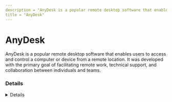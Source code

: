 ```yaml
---
description = "AnyDesk is a popular remote desktop software that enables users to access and control a computer or device from a remote location. It was developed with the primary goal of facilitating remote work, technical support, and collaboration between individuals and teams."
title = "AnyDesk"
---
```




# AnyDesk

AnyDesk is a popular remote desktop software that enables users to access and control a computer or device from a remote location. It was developed with the primary goal of facilitating remote work, technical support, and collaboration between individuals and teams.


### Details
<Details author={"Ali Alwashali, Nasreddine Bencherchali"}
         category={"RMM"}
         created={"2023-09-29"}
         website={"https://anydesk.com/en"}
         lastModified={"2024-10-06"}
         privileges={"User"}
         free={ true }
         verification={"False"}
/>

#### Installation Paths
<Card code={ ["C:\\Program Files (x86)\\AnyDesk\\*", "C:\\Program Files\\AnyDesk\\*"] }/>

#### Supported OS
<Badges color="warning" badges={ ["Android", "ChromeOS", "IOS", "Linux", "Mac", "Windows"] }/>

#### Capabilities
<Badges color="#FFA500" badges={ ["File Transfer", "File System Access", "Remote Control", "GUI Support", "Command line Support"] }/>

#### Known Vulnerabilities
- [https://www.cvedetails.com/vulnerability-list/vendor_id-16953/product_id-40173/Anydesk-Anydesk.html](https://www.cvedetails.com/vulnerability-list/vendor_id-16953/product_id-40173/Anydesk-Anydesk.html)


### Forensic Artifacts

#### Disk Artifacts
<EuiSpacer size="xl"/>
<DiskArtifacts data={ [{"File": "%programdata%\\AnyDesk\\ad_svc.trace", "Description": "AnyDesk service log file. As well as ad.trace, we can determine the IP address of the other participant and its AnyDesk ID when a connection is established.", "OS": "Windows", "Example": ["info 2022-08-23 10:20:11.969       gsvc   4628   3528    3                anynet.relay_conn - External address: 34.xx.xx.123:46798"]}, {"File": "%programdata%\\AnyDesk\\connection_trace.txt", "Description": "Incoming connection logs, contains IP Address of the remote machine and file transfer activity. Only generated on target side. The content indicates how the connection was approved (e.g. the local user authorized it, or a password was used)", "OS": "Windows", "Example": ["Incoming 2022-08-23, 10:23 Passwd 547911884 547911884", "Incoming 2022-09-28, 12:39 User 442226597 442226597"]}, {"File": "%APPDATA%\\AnyDesk\\connection_trace.txt", "Description": "Incoming connection logs, contains IP Address of the remote machine and file transfer activity. Only generated on target side. The content indicates how the connection was approved (e.g. the local user authorized it, or a password was used)", "OS": "Windows", "Example": ["Incoming 2022-08-23, 10:23 Passwd 547911884 547911884", "Incoming 2022-09-28, 12:39 User 442226597 442226597"]}, {"File": "%APPDATA%\\AnyDesk\\ad.trace", "Description": "AnyDesk user interface log file. In this log file, we can determine the IP address of the other participant and its AnyDesk ID. It is also possible to track events of file transfer. Below is the Client ID and external IP address of the remote participant.", "OS": "Windows", "Example": ["info 2022-09-28 12:39:26.845       lsvc   9952   9944   21                anynet.any_socket - Client-ID: 442226597 (FPR: 8e28a2a25b30).", "info 2022-09-28 12:39:26.845       lsvc   9952   9944   21                anynet.any_socket - Logged in from 12.xx.xx.21:59562 on relay 80e496c0."]}, {"File": "%APPDATA%\\AnyDesk\\chat\\*.txt", "Description": "If the chat functionality is used, its entries will be printed in a text file in this folder.", "OS": "Windows"}, {"File": "%APPDATA%\\AnyDesk\\user.conf", "Description": "N/A", "OS": "Windows"}, {"File": "%PROGRAMDATA%\\AnyDesk\\service.conf", "Description": "Password can be set to auto-validate the session. The password will be saved in a salted hash format.", "OS": "Windows"}, {"File": "%APPDATA%\\AnyDesk\\service.conf", "Description": "N/A", "OS": "Windows"}, {"File": "%APPDATA%\\AnyDesk\\system.conf", "Description": "N/A", "OS": "Windows"}, {"File": "%PROGRAMDATA%\\AnyDesk\\system.conf", "Description": "N/A", "OS": "Windows"}, {"File": "%PROGRAMDATA%\\Microsoft\\Windows\\Start Menu\\Programs\\StartUp\\AnyDesk.lnk", "Description": "N/A", "OS": "Windows"}, {"File": "%PROGRAMDATA%\\Microsoft\\Windows\\Start Menu\\Programs\\AnyDesk\\Uninstall AnyDesk.lnk", "Description": "N/A", "OS": "Windows"}, {"File": "C:\\Users\\*\\Videos\\AnyDesk\\*.anydesk", "Description": "N/A", "OS": "Windows"}, {"File": "C:\\Windows\\SysWOW64\\config\\systemprofile\\AppData\\Roaming\\AnyDesk\\*", "Description": "N/A", "OS": "Windows"}, {"File": "~/Library/Application Support/AnyDesk/Logs/", "Description": "N/A", "OS": "Mac"}, {"File": "~/.config/AnyDesk/Logs/", "Description": "N/A", "OS": "Linux"}] }/>

#### Event Log Artifacts
<EuiSpacer size="xl"/>
<EventLogTable data={ [{"EventID": 7045, "ProviderName": "Service Control Manager", "LogFile": "System.evtx", "ServiceName": "AnyDesk Service", "ImagePath": "\"C:\\\\Program Files (x86)\\\\AnyDesk\\\\AnyDesk.exe\" --service", "Description": "Service installation event as result of AnyDesk installation."}, {"EventID": 4697, "ProviderName": "Microsoft-Security-Auditing", "LogFile": "Security.evtx", "ServiceName": "AnyDesk Service", "ImagePath": "\"C:\\\\Program Files (x86)\\\\AnyDesk\\\\AnyDesk.exe\" --service", "Description": "Service installation event as result of AnyDesk installation."}] }/>

#### Registry Artifacts
<EuiSpacer size="xl"/>
<RegistryTable data={ [{"Path": "HKLM\\SOFTWARE\\Clients\\Media\\AnyDesk", "Description": "N/A"}, {"Path": "HKLM\\SYSTEM\\CurrentControlSet\\Services\\AnyDesk", "Description": "N/A"}, {"Path": "HKLM\\SOFTWARE\\Classes\\.anydesk\\shell\\open\\command", "Description": "N/A"}, {"Path": "HKLM\\SOFTWARE\\Classes\\AnyDesk\\shell\\open\\command", "Description": "N/A"}, {"Path": "HKLM\\SOFTWARE\\Microsoft\\Windows NT\\CurrentVersion\\Print\\Printers\\AnyDesk Printer\\*", "Description": "N/A"}, {"Path": "HKLM\\DRIVERS\\DriverDatabase\\DeviceIds\\USBPRINT\\AnyDesk", "Description": "N/A"}, {"Path": "HKLM\\DRIVERS\\DriverDatabase\\DeviceIds\\WSDPRINT\\AnyDesk", "Description": "N/A"}, {"Path": "HKLM\\SOFTWARE\\WOW6432Node\\Microsoft\\Windows\\CurrentVersion\\Uninstall\\AnyDesk", "Description": "N/A"}] }/>

#### Network Artifacts
<EuiSpacer size="xl"/>
<NetworkArtifactsTable data={ [{"Description": "During setup the boot.net.anydesk.com domain is request over port 443", "Domains": ["boot.net.anydesk.com"], "Ports": [443]}, {"Description": "N/A", "Domains": ["relay-[a-f0-9]{8}.net.anydesk.com:443"], "Ports": [443]}, {"Description": "N/A", "Domains": ["*.anydesk.com"], "Ports": [443]}] }/>

#### Other Artifacts
<EuiSpacer size="xl"/>
<OtherArtifactsTable data={ [{"Type": "User-Agent", "Value": "AnyDesk/*"}, {"Type": "NamedPipe", "Value": "adprinterpipe"}] }/>



### Detections
- Anydesk Remote Access Software Service Installation
  - [Sigma Rule](https://github.com/SigmaHQ/sigma/blob/43277f26fc1c81fc98fc79147b711189e901b757/rules/windows/builtin/system/service_control_manager/win_system_service_install_anydesk.yml)
- N/A
  - [Sigma Rule](https://github.com/SigmaHQ/sigma/blob/43277f26fc1c81fc98fc79147b711189e901b757/rules/windows/file/file_event/file_event_win_anydesk_artefact.yml)
- N/A
  - [Sigma Rule](https://github.com/SigmaHQ/sigma/blob/43277f26fc1c81fc98fc79147b711189e901b757/rules/windows/process_creation/proc_creation_win_remote_access_tools_anydesk.yml)
- Remote Access Tool - AnyDesk Silent Installation
  - [Sigma Rule](https://github.com/SigmaHQ/sigma/blob/782f0f524e6f797ea114fe0d87b22cb4abaa6b7c/rules/windows/process_creation/proc_creation_win_remote_access_tools_anydesk_silent_install.yml)
- Detects potential registry activity of AnyDesk RMM tool
  - [Sigma Rule](https://github.com/magicsword-io/LOLRMM/blob/main/detections/sigma/anydesk_registry_sigma.yml)
- Detects potential network activity of AnyDesk RMM tool
  - [Sigma Rule](https://github.com/magicsword-io/LOLRMM/blob/main/detections/sigma/anydesk_network_sigma.yml)
- Detects potential files activity of AnyDesk RMM tool
  - [Sigma Rule](https://github.com/magicsword-io/LOLRMM/blob/main/detections/sigma/anydesk_files_sigma.yml)

### References
- [https://support.anydesk.com/knowledge/firewall](https://support.anydesk.com/knowledge/firewall)
- [https://www.synacktiv.com/publications/legitimate-rats-a-comprehensive-forensic-analysis-of-the-usual-suspects.html](https://www.synacktiv.com/publications/legitimate-rats-a-comprehensive-forensic-analysis-of-the-usual-suspects.html)
- [https://github.com/mthcht/awesome-lists/tree/79ced75eebe53bcabf1235b3c17eb11788875482/Lists/RMM/anydesk](https://github.com/mthcht/awesome-lists/tree/79ced75eebe53bcabf1235b3c17eb11788875482/Lists/RMM/anydesk)
- [https://ruler-project.github.io/ruler-project/RULER/remote/AnyDesk/](https://ruler-project.github.io/ruler-project/RULER/remote/AnyDesk/)

### Acknowledgements
- Théo Letailleur (in/theosyn)
- Ali Alwashali (@ali_alwashali)
- Nasreddine Bencherchali (@nas_bench)
